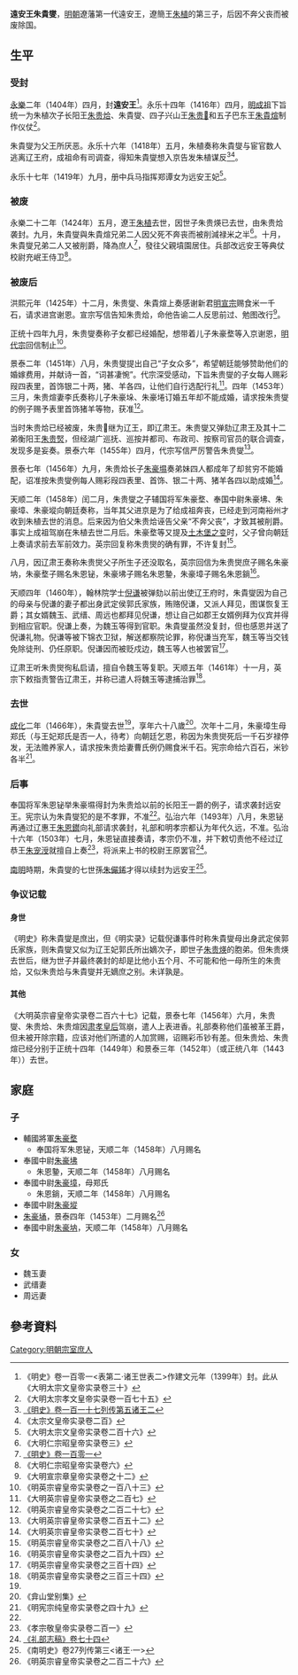 '''遠安王朱貴燮'''{{BD|1399年||1466年||catIdx=Z朱}}，[[明朝|明朝]]遼藩第一代遠安王，遼簡王[[朱植|朱植]]的第三子，后因不奔父丧而被废除国。

==生平==
=== 受封 ===
[[永樂_(明朝)|永樂]]二年（1404年）四月，封'''遠安王'''<ref>《明史》卷一百零一<表第二·诸王世表二>作建文元年（1399年）封。此从《大明太宗文皇帝实录卷三十》</ref>。永乐十四年（1416年）四月，[[明成祖|明成祖]]下旨统一为朱植次子长阳王[[朱贵烚|朱贵烚]]、朱貴燮、四子兴山王[[朱贵𤊐|朱贵𤊐]]和五子巴东王[[朱貴煊|朱貴煊]]制作仪仗<ref>《大明太宗孝文皇帝实录卷一百七十五》</ref>。

朱貴燮为父王所厌恶。永乐十六年（1418年）五月，朱植奏称朱貴燮与宦官数人逃离辽王府，成祖命有司调查，得知朱貴燮想入京告发朱植谋反<ref name=MS117>[[:s:明史/卷117|《明史》卷一百一十七列传第五诸王二]]</ref><ref>《太宗文皇帝实录卷二百》</ref>。

永乐十七年（1419年）九月，册中兵马指挥郑谭女为远安王妃<ref>《大明太宗文皇帝实录卷二百十六》</ref>。

=== 被废 ===
永樂二十二年（1424年）五月，遼王[[朱植|朱植]]去世，因世子朱贵煐已去世，由朱贵烚袭封。九月，朱貴燮與朱貴煊兄弟二人因父死不奔丧而被削減禄米之半<ref>《大明仁宗昭皇帝实录卷三》</ref>。十月，朱貴燮兄弟二人又被削爵，降為庶人<ref name=MS101>[[:s:明史/卷101|《明史》卷一百零一]]</ref>，發往父親墳園居住。兵部改远安王等典仗校尉充岷王侍卫<ref>《大明仁宗昭皇帝实录卷六》</ref>。

=== 被废后 ===
洪熙元年（1425年）十二月，朱贵燮、朱貴煊上奏感谢新君[[明宣宗|明宣宗]]赐食米一千石，请求进宫谢恩。宣宗写信告知朱贵烚，命他告谕二人反思前过、勉图改行<ref>《大明宣宗章皇帝实录卷之十二》</ref>。

正统十四年九月，朱贵燮奏称子女都已经婚配，想带着儿子朱豪堥等入京谢恩，[[明代宗|明代宗]]回信制止<ref>《明英宗睿皇帝实录卷之一百八十三》</ref>。

景泰二年（1451年）八月，朱贵燮提出自己“子女众多”，希望朝廷能够赞助他们的婚嫁费用，并献诗一首，“词甚凄惋”。代宗深受感动，下旨朱贵燮的子女每人赐彩叚四表里，首饰银二十两，猪、羊各四，让他们自行选配行礼<ref>《大明英宗睿皇帝实录卷之二百七》</ref>。四年（1453年）三月，朱贵煊妻李氏奏称儿子朱豪垛、朱豪埢订婚五年却不能成婚，请求按朱贵燮的例子赐予表里首饰猪羊等物，获准<ref>《明英宗睿皇帝实录卷之二百二十七》</ref>。

当时朱贵烚已经被废，朱贵𤊐继为辽王，即辽肃王。朱贵燮又弹劾辽肃王及其十二弟衡阳王[[朱贵㷂|朱贵㷂]]，但经湖广巡抚、巡按并都司、布政司、按察司官员的联合调查，发现多是妄奏。景泰六年（1455年）四月，代宗写信严厉警告朱贵燮<ref>《大明英宗睿皇帝实录卷二百五十二》</ref>。

景泰七年（1456年）九月，朱贵烚长子[[朱豪㙷|朱豪㙷]]奏弟妹四人都成年了却贫穷不能婚配，诏准按朱贵燮例每人赐彩叚四表里、首饰、银二十两、猪羊各四以助成婚<ref>《大明英宗睿皇帝实录卷二百七十》</ref>。

天顺二年（1458年）闰二月，朱贵燮之子辅国将军朱豪堥、奉国中尉朱豪坲、朱豪墇、朱豪㙡向朝廷奏称，当年其父进京是为了给成祖奔丧，已经走到河南裕州才收到朱植去世的消息。后来因为伯父朱贵烚诬告父亲“不奔父丧”，才致其被削爵。事实上成祖驾崩在朱植去世二月后。朱豪堥等又提及[[土木堡之变|土木堡之变]]时，父子曾向朝廷上奏请求前去军前效力。英宗回复称朱贵爕的确有罪，不许复封<ref>《明英宗睿皇帝实录卷之二百八十八》</ref>。

八月，因辽肃王奏称朱贵爕父子所生子还没取名，英宗回信为朱贵爕庶子赐名朱豪㘨，朱豪堥子赐名朱恩铋，朱豪坲子赐名朱恩䥍，朱豪墇子赐名朱恩鋿<ref>《明英宗睿皇帝实录卷之二百九十四》</ref>。

天顺四年（1460年），翰林院学士[[倪谦|倪谦]]被弹劾以前出使辽王府时，朱貴燮因为自己的母亲与倪谦的妻子都出身武定侯郭氏家族，贿赂倪谦，又派人拜见，图谋恢复王爵；其女婿魏玉、武缙、周远也都拜见倪谦，想让自己如郡王女婿例拜为仪宾并得到相应官职。倪谦上奏，为魏玉等得到官职。朱貴燮虽然没复封，但也感恩并送了倪谦礼物。倪谦等被下锦衣卫狱，解送都察院论罪，称倪谦当充军，魏玉等当交钱免除徒刑、仍任原职。倪谦因而被贬戍边，魏玉等人也被罢官<ref>《明英宗睿皇帝实录卷之三百十四》</ref>。

辽肃王听朱贵爕徇私启请，擅自令魏玉等复职。天顺五年（1461年）十一月，英宗下敕指责警告辽肃王，并称已遣人将魏玉等逮捕治罪<ref>《明英宗睿皇帝实录卷之三百三十四》</ref>。

=== 去世 ===
[[成化|成化]]二年（1466年），朱貴燮去世<ref name=MS101/>，享年六十八歲<ref>《弇山堂别集》</ref>。次年十二月，朱豪墇生母郑氏（与王妃郑氏是否一人，待考）向朝廷乞恩，称因为朱贵爕死后一千石岁禄停发，无法赡养家人，请求按朱贵烚妻曹氏例仍赐食米千石。宪宗命给六百石，米钞各半<ref>《明宪宗纯皇帝实录卷之四十九》</ref>。

=== 后事 ===
奉国将军朱恩铋举朱豪㙷得封为朱贵烚以前的长阳王一爵的例子，请求袭封远安王。宪宗认为朱貴燮犯的是不孝罪，不准<ref name=MS101/>。弘治六年（1493年）八月，朱恩铋再通过辽惠王[[朱恩鑙|朱恩鑙]]向礼部请求袭封，礼部和明孝宗都认为年代久远，不准。弘治十六年（1503年）七月，朱恩铋直接奏请，孝宗仍不准，并下敕切责他不经过辽恭王[[朱宠涭|朱宠涭]]就擅自上奏<ref>《孝宗敬皇帝实录卷二百一》</ref>，将派来上书的校尉王原罢官<ref>[[:s:禮部志稿_(四庫全書本)/卷074|《礼部志稿》卷七十四]]</ref>。

[[南明|南明]]時期，朱貴燮的七世孫[[朱儼䤭|朱儼䤭]]才得以续封为远安王<ref>《南明史》卷27列传第三<诸王·一></ref>。

=== 争议记载 ===
==== 身世 ====
《明史》称朱貴燮是庶出，但《明实录》记载倪谦事件时称朱貴燮母出身武定侯郭氏家族，则朱貴燮又似为辽王妃郭氏所出嫡次子，即世子[[朱贵煐|朱贵煐]]的胞弟。但朱贵煐去世后，继为世子并最终袭封的却是比他小五个月、不可能和他一母所生的朱贵烚，又似朱贵烚与朱貴燮并无嫡庶之别。未详孰是。

==== 其他 ====
《大明英宗睿皇帝实录卷二百六十七》记载，景泰七年（1456年）六月，朱贵燮、朱贵烚、朱贵煊因[[肃孝皇后|肃孝皇后]]驾崩，遣人上表进香。礼部奏称他们虽被革王爵，但未被开除宗籍，应该对他们所遣的人加赏赐，诏赐彩币钞有差。但朱贵烚、朱贵煊已经分别于正统十四年（1449年）和景泰三年（1452年）（或正统八年（1443年））去世。

==家庭==
===子===
*輔國將軍[[朱豪堥|朱豪堥]]
**奉国将军朱恩铋，天顺二年（1458年）八月赐名
*奉國中尉[[朱豪坲|朱豪坲]]
**朱恩䥍，天顺二年（1458年）八月赐名
*奉國中尉[[朱豪墇|朱豪墇]]，母郑氏
**朱恩鋿，天顺二年（1458年）八月赐名
*奉國中尉[[朱豪㙡|朱豪㙡]]
*[[朱豪埇|朱豪埇]]，景泰四年（1453年）二月赐名<ref>《明英宗睿皇帝实录卷之二百二十六》</ref>
*奉國中尉[[朱豪㘨|朱豪㘨]]，天顺二年（1458年）八月赐名

===女===
*魏玉妻
*武缙妻
*周远妻

==參考資料==
{{reflist|2}}

{{s-start}}
{{s-none|無|[[明朝|明政府]]封之}}
{{s-ttl|title=[[明朝藩王列表_(遼王系)#遠安國|明遠安國國王]]|years=1404年－1424年}}
{{s-aft|after=七世孫[[朱儼䤭|朱儼䤭]]}}
{{end}}

[[Category:明朝宗室庶人|Category:明朝宗室庶人]]
